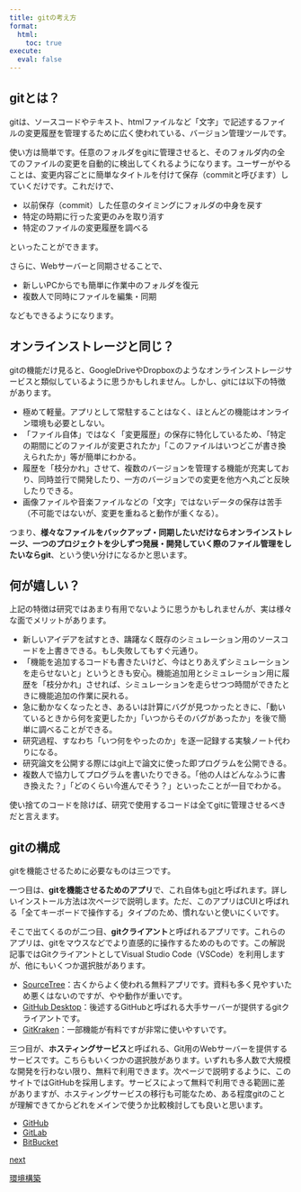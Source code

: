 ```yaml
---
title: gitの考え方
format:
  html:
    toc: true
execute: 
  eval: false
---
```



## gitとは？
gitは、ソースコードやテキスト、htmlファイルなど「文字」で記述するファイルの変更履歴を管理するために広く使われている、バージョン管理ツールです。

使い方は簡単です。任意のフォルダをgitに管理させると、そのフォルダ内の全てのファイルの変更を自動的に検出してくれるようになります。ユーザーがやることは、変更内容ごとに簡単なタイトルを付けて保存（commitと呼びます）していくだけです。これだけで、

- 以前保存（commit）した任意のタイミングにフォルダの中身を戻す
- 特定の時期に行った変更のみを取り消す
- 特定のファイルの変更履歴を調べる

といったことができます。

さらに、Webサーバーと同期させることで、

- 新しいPCからでも簡単に作業中のフォルダを復元
- 複数人で同時にファイルを編集・同期

などもできるようになります。

## オンラインストレージと同じ？
gitの機能だけ見ると、GoogleDriveやDropboxのようなオンラインストレージサービスと類似しているように思うかもしれません。しかし、gitには以下の特徴があります。

- 極めて軽量。アプリとして常駐することはなく、ほとんどの機能はオンライン環境も必要としない。
- 「ファイル自体」ではなく「変更履歴」の保存に特化しているため、「特定の期間にどのファイルが変更されたか」「このファイルはいつどこが書き換えられたか」等が簡単にわかる。
- 履歴を「枝分かれ」させて、複数のバージョンを管理する機能が充実しており、同時並行で開発したり、一方のバージョンでの変更を他方へ丸ごと反映したりできる。
- 画像ファイルや音楽ファイルなどの「文字」ではないデータの保存は苦手（不可能ではないが、変更を重ねると動作が重くなる）。

つまり、**様々なファイルをバックアップ・同期したいだけならオンラインストレージ、一つのプロジェクトを少しずつ発展・開発していく際のファイル管理をしたいならgit**、という使い分けになるかと思います。

## 何が嬉しい？
上記の特徴は研究ではあまり有用でないように思うかもしれませんが、実は様々な面でメリットがあります。

- 新しいアイデアを試すとき、躊躇なく既存のシミュレーション用のソースコードを上書きできる。もし失敗してもすぐ元通り。
- 「機能を追加するコードも書きたいけど、今はとりあえずシミュレーションを走らせないと」というときも安心。機能追加用とシミュレーション用に履歴を「枝分かれ」させれば、シミュレーションを走らせつつ時間ができたときに機能追加の作業に戻れる。
- 急に動かなくなったとき、あるいは計算にバグが見つかったときに、「動いているときから何を変更したか」「いつからそのバグがあったか」を後で簡単に調べることができる。
- 研究過程、すなわち「いつ何をやったのか」を逐一記録する実験ノート代わりになる。
- 研究論文を公開する際にはgit上で論文に使った即プログラムを公開できる。
- 複数人で協力してプログラムを書いたりできる。「他の人はどんなふうに書き換えた？」「どのくらい今進んでそう？」といったことが一目でわかる。

使い捨てのコードを除けば、研究で使用するコードは全てgitに管理させるべきだと言えます。

## gitの構成
gitを機能させるために必要なものは三つです。

一つ目は、**gitを機能させるためのアプリ**で、これ自体も[git](https://git-scm.com/)と呼ばれます。詳しいインストール方法は次ページで説明します。ただ、このアプリはCUIと呼ばれる「全てキーボードで操作する」タイプのため、慣れないと使いにくいです。

そこで出てくるのが二つ目、**gitクライアント**と呼ばれるアプリです。これらのアプリは、gitをマウスなどでより直感的に操作するためのものです。この解説記事ではGitクライアントとしてVisual Studio Code（VSCode）を利用しますが、他にもいくつか選択肢があります。

- [SourceTree](https://www.sourcetreeapp.com/)：古くからよく使われる無料アプリです。資料も多く見やすいため悪くはないのですが、やや動作が重いです。
- [GitHub Desktop](https://github.com/apps/desktop)：後述するGitHubと呼ばれる大手サーバーが提供するgitクライアントです。
- [GitKraken](https://www.gitkraken.com/)：一部機能が有料ですが非常に使いやすいです。

三つ目が、**ホスティングサービス**と呼ばれる、Git用のWebサーバーを提供するサービスです。こちらもいくつかの選択肢があります。いずれも多人数で大規模な開発を行わない限り、無料で利用できます。次ページで説明するように、このサイトではGitHubを採用します。サービスによって無料で利用できる範囲に差がありますが、ホスティングサービスの移行も可能なため、ある程度gitのことが理解できてからどれをメインで使うか比較検討しても良いと思います。

- [GitHub](https://github.com/)
- [GitLab](https://about.gitlab.com/)
- [BitBucket](https://bitbucket.org/)

```{=html}
<div class="prev-next-link">
	<a class="next-link" href="setup.html">
		<p class="prev-next-label">next</p>
		<p>環境構築</p>
	</a>
</div>
```
